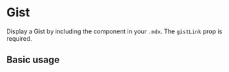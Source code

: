 

<Meta title="Components/Gist" component={Gist} />

# Gist

Display a Gist by including the component in your `.mdx`. The `gistLink` prop is required.

<Props of={Gist} />

## Basic usage

<Preview>
  <Gist gistLink="PaulieScanlon/ca0cc9239176066492cb2aba435edbf7" />
</Preview>

